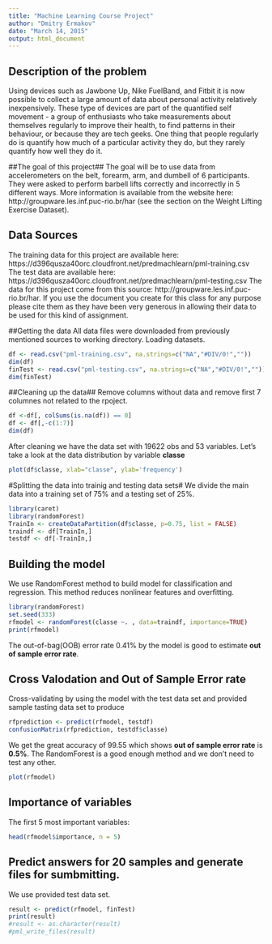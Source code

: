 ```yaml
---
title: "Machine Learning Course Project"
author: "Dmitry Ermakov"
date: "March 14, 2015"
output: html_document
---
```


## Description of the problem##
Using devices such as Jawbone Up, Nike FuelBand, and Fitbit it is now possible to collect a large amount of data about personal activity relatively inexpensively. These type of devices are part of the quantified self movement - a group of enthusiasts who take measurements about themselves regularly to improve their health, to find patterns in their behaviour, or because they are tech geeks. One thing that people regularly do is quantify how much of a particular activity they do, but they rarely quantify how well they do it.

##The goal of this project##
The goal will be to use data from accelerometers on the belt, forearm, arm, and dumbell of 6 participants. They were asked to perform barbell lifts correctly and incorrectly in 5 different ways. 
More information is available from the website here: http://groupware.les.inf.puc-rio.br/har (see the section on the Weight Lifting Exercise Dataset).

## Data Sources
The training data for this project are available here: 
https://d396qusza40orc.cloudfront.net/predmachlearn/pml-training.csv
The test data are available here: 
https://d396qusza40orc.cloudfront.net/predmachlearn/pml-testing.csv
The data for this project come from this source: http://groupware.les.inf.puc-rio.br/har. If you use the document you create for this class for any purpose please cite them as they have been very generous in allowing their data to be used for this kind of assignment.

##Getting the data
 All data files were downloaded from previously mentioned sources to working directory. Loading datasets.
```r
df <- read.csv("pml-training.csv", na.strings=c("NA","#DIV/0!",""))
dim(df)
finTest <- read.csv("pml-testing.csv", na.strings=c("NA","#DIV/0!",""))
dim(finTest)
```
##Cleaning up the data##
Remove columns without data and remove first 7 columnes not related to the rpoject.
```r
df <-df[, colSums(is.na(df)) == 0]
df <- df[,-c(1:7)]
dim(df)
```

After cleaning we have the data set with 19622 obs and 53 variables.
Let's take a look at the data distribution by variable **classe**
```r
plot(df$classe, xlab="classe", ylab='frequency')
```

#Splitting the data into trainig and testing data sets#
We divide the main data into a training set of 75% and a testing set of 25%.
```r
library(caret)
library(randomForest)
TrainIn <- createDataPartition(df$classe, p=0.75, list = FALSE)
traindf <- df[TrainIn,]
testdf <- df[-TrainIn,]
```

## Building the model
We use RandomForest method to build model for classification and regression. This method reduces nonlinear features and overfitting.
```r
library(randomForest)
set.seed(333)
rfmodel <- randomForest(classe ~. , data=traindf, importance=TRUE)
print(rfmodel)
```
The out-of-bag(OOB) error rate 0.41% by the model is good to estimate **out of sample error rate**. 

## Cross Valodation and Out of Sample Error rate
Cross-validating by using the model with the test data set and provided sample tasting data set to produce
```r

rfprediction <- predict(rfmodel, testdf)
confusionMatrix(rfprediction, testdf$classe)
```
We get the great accuracy of 99.55 which shows **out of sample error rate** is **0.5%**. The RandomForest is a good enough method and we don't need to test any other.
```r
plot(rfmodel)
```

## Importance of variables 
The first 5 most important variables:
```r
head(rfmodel$importance, n = 5)
```

## Predict answers for 20 samples and generate files for sumbmitting. 
We use provided test data set.
```r
result <- predict(rfmodel, finTest)
print(result)
#result <- as.character(result)
#pml_write_files(result)
```


